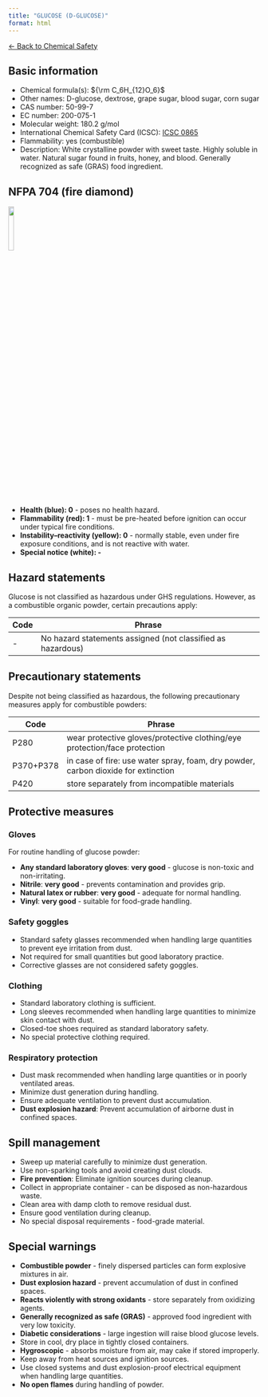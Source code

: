 ```yaml
---
title: "GLUCOSE (D-GLUCOSE)"
format: html
---
```


[← Back to Chemical Safety](../chemical-safety.qmd)

## Basic information
- Chemical formula(s): ${\rm C_6H_{12}O_6}$
- Other names: D-glucose, dextrose, grape sugar, blood sugar, corn sugar
- CAS number: 50-99-7
- EC number: 200-075-1
- Molecular weight: 180.2 g/mol
- International Chemical Safety Card (ICSC): [ICSC 0865](https://chemicalsafety.ilo.org/dyn/icsc/showcard.display?p_card_id=0865)
- Flammability: yes (combustible)
- Description: White crystalline powder with sweet taste. Highly soluble in water. Natural sugar found in fruits, honey, and blood. Generally recognized as safe (GRAS) food ingredient.

## NFPA 704 (fire diamond)

![](../media/nfpa704/010.png){width=15% fig-align="center"}

- **Health (blue): 0** - poses no health hazard.
- **Flammability (red): 1** - must be pre-heated before ignition can occur under typical fire conditions.
- **Instability–reactivity (yellow): 0** - normally stable, even under fire exposure conditions, and is not reactive with water.
- **Special notice (white): -**

## Hazard statements
Glucose is not classified as hazardous under GHS regulations. However, as a combustible organic powder, certain precautions apply:

| Code | Phrase |
| ---- | ------ |
| -    | No hazard statements assigned (not classified as hazardous) |

## Precautionary statements
Despite not being classified as hazardous, the following precautionary measures apply for combustible powders:

| Code           | Phrase                                                                                                                         |
| -------------- | ------------------------------------------------------------------------------------------------------------------------------ |
| P280           | wear protective gloves/protective clothing/eye protection/face protection                                                      |
| P370+P378      | in case of fire: use water spray, foam, dry powder, carbon dioxide for extinction                                              |
| P420           | store separately from incompatible materials                                                                                   |

## Protective measures

### Gloves
For routine handling of glucose powder:

- **Any standard laboratory gloves**: **very good** - glucose is non-toxic and non-irritating.
- **Nitrile**: **very good** - prevents contamination and provides grip.
- **Natural latex or rubber**: **very good** - adequate for normal handling.
- **Vinyl**: **very good** - suitable for food-grade handling.

### Safety goggles
- Standard safety glasses recommended when handling large quantities to prevent eye irritation from dust.
- Not required for small quantities but good laboratory practice.
- Corrective glasses are not considered safety goggles.

### Clothing
- Standard laboratory clothing is sufficient.
- Long sleeves recommended when handling large quantities to minimize skin contact with dust.
- Closed-toe shoes required as standard laboratory safety.
- No special protective clothing required.

### Respiratory protection
- Dust mask recommended when handling large quantities or in poorly ventilated areas.
- Minimize dust generation during handling.
- Ensure adequate ventilation to prevent dust accumulation.
- **Dust explosion hazard**: Prevent accumulation of airborne dust in confined spaces.

## Spill management
- Sweep up material carefully to minimize dust generation.
- Use non-sparking tools and avoid creating dust clouds.
- **Fire prevention**: Eliminate ignition sources during cleanup.
- Collect in appropriate container - can be disposed as non-hazardous waste.
- Clean area with damp cloth to remove residual dust.
- Ensure good ventilation during cleanup.
- No special disposal requirements - food-grade material.

## Special warnings
- **Combustible powder** - finely dispersed particles can form explosive mixtures in air.
- **Dust explosion hazard** - prevent accumulation of dust in confined spaces.
- **Reacts violently with strong oxidants** - store separately from oxidizing agents.
- **Generally recognized as safe (GRAS)** - approved food ingredient with very low toxicity.
- **Diabetic considerations** - large ingestion will raise blood glucose levels.
- Store in cool, dry place in tightly closed containers.
- **Hygroscopic** - absorbs moisture from air, may cake if stored improperly.
- Keep away from heat sources and ignition sources.
- Use closed systems and dust explosion-proof electrical equipment when handling large quantities.
- **No open flames** during handling of powder.